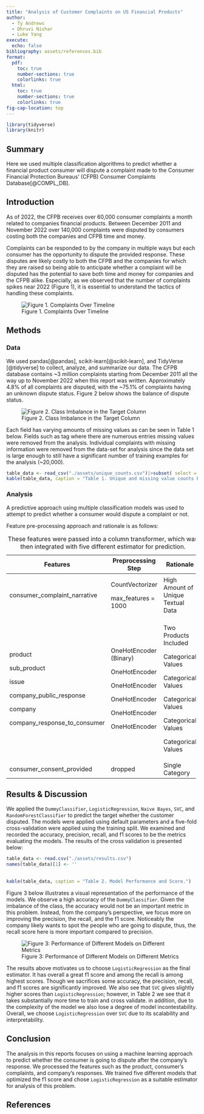 ```yaml
---
title: "Analysis of Customer Complaints on US Financial Products"
author:   
  - Ty Andrews  
  - Dhruvi Nishar
  - Luke Yang
execute: 
  echo: false
bibliography: assets/references.bib
format:
  pdf:
    toc: true
    number-sections: true
    colorlinks: true
  html:
    toc: true
    number-sections: true
    colorlinks: true
fig-cap-location: top
---
```


```r
library(tidyverse)
library(knitr)
```

## Summary

Here we used multiple classification algorithms to predict whether a financial product consumer will dispute a complaint made to the Consumer Financial Protection Bureaus' (CFPB) Consumer Complaints Database[@COMPL_DB].

## Introduction

As of 2022, the CFPB receives over 60,000 consumer complaints a month related to companies financial products. Between December 2011 and November 2022 over 140,000 complaints were disputed by consumers costing both the companies and CFPB time and money.

Complaints can be responded to by the company in multiple ways but each consumer has the opportunity to dispute the provided response. These disputes are likely costly to both the CFPB and the companies for which they are raised so being able to anticipate whether a complaint will be disputed has the potential to save both time and money for companies and the CFPB alike. Especially, as we observed that the number of complaints spikes near 2022 (Figure 1), it is essential to understand the tactics of handling these complaints.

![Figure 1. Complaints Over Timeline](assets/complaints_over_time_line.png){alt="Figure 1. Complaints Over Timeline"}

## Methods

### Data

We used pandas[@pandas], scikit-learn[@scikit-learn], and TidyVerse [@tidyverse] to collect, analyze, and summarize our data. The CFPB database contains \~3 million complaints starting from December 2011 all the way up to November 2022 when this report was written. Approximately 4.8% of all complaints are disputed, with the \~75.1% of complaints having an unknown dispute status. Figure 2 below shows the balance of dispute status.

![Figure 2. Class Imbalance in the Target Column](assets/disputed_bar.png)

Each field has varying amounts of missing values as can be seen in Table 1 below. Fields such as tag where there are numerous entries missing values were removed from the analysis. Individual complaints with missing information were removed from the data-set for analysis since the data set is large enough to still have a significant number of training examples for the analysis (\~20,000).

```r
table_data <- read_csv("./assets/unique_counts.csv")|>subset( select = -c(1) )
kable(table_data, caption = "Table 1. Unique and missing value counts by data feature.")

```

### Analysis

A predictive approach using multiple classification models was used to attempt to predict whether a consumer would dispute a complaint or not.

Feature pre-processing approach and rationale is as follows:

+------------------------------+------------------------+------------------------------------+
| Features                     | Preprocessing Step     | Rationale                          |
+==============================+========================+====================================+
| consumer_complaint_narrative | CountVectorizer        | High Amount of Unique Textual Data |
|                              |                        |                                    |
|                              | max_features = 1000    |                                    |
+------------------------------+------------------------+------------------------------------+
| product                      | OneHotEncoder (Binary) | Two Products Included              |
|                              |                        |                                    |
| sub_product                  | OneHotEncoder          | Categorical Values                 |
|                              |                        |                                    |
| issue                        | OneHotEncoder          | Categorical Values                 |
|                              |                        |                                    |
| company_public_response      | OneHotEncoder          | Categorical Values                 |
|                              |                        |                                    |
| company                      | OneHotEncoder          | Categorical Values                 |
|                              |                        |                                    |
| company_response_to_consumer | OneHotEncoder          | Categorical Values                 |
+------------------------------+------------------------+------------------------------------+
| consumer_consent_provided    | dropped                | Single Category                    |
+------------------------------+------------------------+------------------------------------+

: These features were passed into a column transformer, which was then integrated with five different estimator for prediction.

## Results & Discussion

We applied the `DummyClassifier`, `LogisticRegression`, `Naive Bayes`, `SVC`, and `RandomForestClassifier` to predict the target whether the customer disputed. The models were applied using default parameters and a five-fold cross-validation were applied using the training split. We examined and recorded the accuracy, precision, recall, and f1 scores to be the metrics evaluating the models. The results of the cross validation is presented below:

```r
table_data <- read.csv("./assets/results.csv") 
names(table_data)[1] <- ''
  
  
kable(table_data, caption = "Table 2. Model Performance and Score.")
```

Figure 3 below illustrates a visual representation of the performance of the models. We observe a high accuracy of the `DummyClassifier`. Given the imbalance of the class, the accuracy would not be an important metric in this problem. Instead, from the company's perspective, we focus more on improving the precision, the recall, and the f1 score. Noticeably the company likely wants to spot the people who are going to dispute, thus, the recall score here is more important compared to precision.

![Figure 3: Performance of Different Models on Different Metrics](assets/model_performance.png){fig-alt="Performance of Different Models on Different Metrics" fig-align="center"}

The results above motivates us to choose `LogisticRegression` as the final estimator. It has overall a great f1 score and among the recall is among highest scores. Though we sacrifices some accuracy, the precision, recall, and f1 scores are significantly improved. We also see that `SVC` gives slightly higher scores than `LogisticRegression`; however, in Table 2 we see that it takes substantially more time to train and cross validate. in addition, due to the complexity of the model we also lose a degree of model incontestability. Overall, we choose `LogisticRegression` over `SVC` due to its scalability and interpretability.

## Conclusion

The analysis in this reports focuses on using a machine learning approach to predict whether the consumer is going to dispute after the company's response. We processed the features such as the product, consumer's complaints, and company's responses. We trained five different models that optimized the f1 score and chose `LogisticRegression` as a suitable estimator for analysis of this problem.

## References
